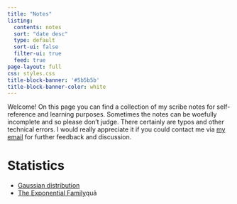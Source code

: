 ```yaml
---
title: "Notes"
listing:
  contents: notes
  sort: "date desc"
  type: default
  sort-ui: false
  filter-ui: true
  feed: true
page-layout: full
css: styles.css
title-block-banner: '#5b5b5b'
title-block-banner-color: white
---
```


Welcome! On this page you can find a collection of my scribe notes for self-reference and learning purposes. Sometimes the notes can be woefully incomplete and so please don't judge. There certainly are typos and other technical errors. I would really appreciate it if you could contact me via [my email](quocviethere@gmail.com) for further feedback and discussion.

# Statistics
- [Gaussian distribution]((https://quocviethere.github.io/notes/gaussian-distribution/gaussian-distribution.html))
- [The Exponential Family](https://quocviethere.github.io/notes/expfam/expfam.html)quả